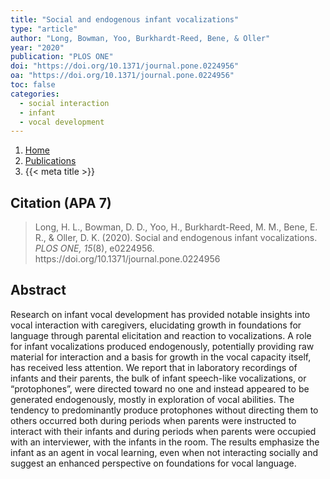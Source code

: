 ```yaml
---
title: "Social and endogenous infant vocalizations"
type: "article"
author: "Long, Bowman, Yoo, Burkhardt-Reed, Bene, & Oller"
year: "2020"
publication: "PLOS ONE"
doi: "https://doi.org/10.1371/journal.pone.0224956"
oa: "https://doi.org/10.1371/journal.pone.0224956"
toc: false
categories:
  - social interaction
  - infant 
  - vocal development
---
```


```{=html}
<nav aria-label="breadcrumb">
  <ol class="breadcrumb">
    <li class="breadcrumb-item"><a href="../../index.html">Home</a></li>
    <li class="breadcrumb-item"><a href="../../publications.html">Publications</a></li>
    <li class="breadcrumb-item active" aria-current="page">{{< meta title >}}</li>
  </ol>
</nav>
```

## Citation (APA 7)

> Long, H. L., Bowman, D. D., Yoo, H., Burkhardt-Reed, M. M., Bene, E. R., & Oller, D. K. (2020). Social and endogenous infant vocalizations. *PLOS ONE, 15*(8), e0224956. https://doi.org/10.1371/journal.pone.0224956

## Abstract

Research on infant vocal development has provided notable insights into vocal interaction with caregivers, elucidating growth in foundations for language through parental elicitation and reaction to vocalizations. A role for infant vocalizations produced endogenously, potentially providing raw material for interaction and a basis for growth in the vocal capacity itself, has received less attention. We report that in laboratory recordings of infants and their parents, the bulk of infant speech-like vocalizations, or "protophones", were directed toward no one and instead appeared to be generated endogenously, mostly in exploration of vocal abilities. The tendency to predominantly produce protophones without directing them to others occurred both during periods when parents were instructed to interact with their infants and during periods when parents were occupied with an interviewer, with the infants in the room. The results emphasize the infant as an agent in vocal learning, even when not interacting socially and suggest an enhanced perspective on foundations for vocal language.
